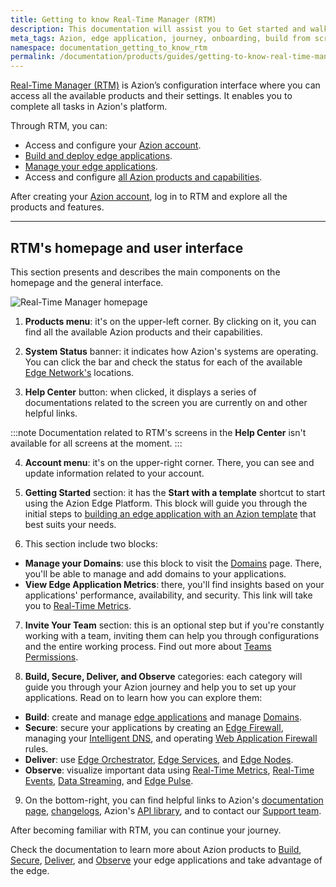 ```yaml
---
title: Getting to know Real-Time Manager (RTM)
description: This documentation will assist you to Get started and walk your first steps on Azion.
meta_tags: Azion, edge application, journey, onboarding, build from scratch, domain, traffic
namespace: documentation_getting_to_know_rtm
permalink: /documentation/products/guides/getting-to-know-real-time-manager/
---
```


[Real-Time Manager (RTM)](https://manager.azion.com/) is Azion’s configuration interface where you can access all the available products and their settings. It enables you to complete all tasks in Azion's platform. 

Through RTM, you can:

- Access and configure your [Azion account](/en/documentation/products/accounts/creating-account/).
- [Build and deploy edge applications](/en/documentation/products/edge-application/).
- [Manage your edge applications](/en/documentation/products/guides/build/configure-main-settings/).
- Access and configure [all Azion products and capabilities](https://www.azion.com/en/documentation/).

After creating your [Azion account](/en/documentation/products/accounts/creating-account/), log in to RTM and explore all the products and features.

---

## RTM's homepage and user interface

This section presents and describes the main components on the homepage and the general interface.

![Real-Time Manager homepage]()

1. **Products menu**: it's on the upper-left corner. By clicking on it, you can find all the available Azion products and their capabilities.

2. **System Status** banner: it indicates how Azion's systems are operating. You can click the bar and check the status for each of the available [Edge Network's](https://www.azion.com/en/products/edge-network) locations.

3. **Help Center** button: when clicked, it displays a series of documentations related to the screen you are currently on and other helpful links.

:::note
Documentation related to RTM's screens in the **Help Center** isn't available for all screens at the moment.
:::

4. **Account menu**: it's on the upper-right corner. There, you can see and update information related to your account.

5. **Getting Started** section: it has the **Start with a template** shortcut to start using the Azion Edge Platform. This block will guide you through the initial steps to [building an edge application with an Azion template](/en/documentation/products/start-with-a-template/) that best suits your needs.

6. This section include two blocks:
- **Manage your Domains**: use this block to visit the [Domains](/en/documentation/products/edge-application/domains/) page. There, you'll be able to manage and add domains to your applications.
- **View Edge Application Metrics**: there, you'll find insights based on your applications' performance, availability, and security. This link will take you to [Real-Time Metrics](/en/documentation/products/real-time-metrics/).

7. **Invite Your Team** section: this is an optional step but if you're constantly working with a team, inviting them can help you through configurations and the entire working process. Find out more about [Teams Permissions](/en/documentation/products/accounts/teams-permissions/).

8. **Build, Secure, Deliver, and Observe** categories: each category will guide you through your Azion journey and help you to set up your applications. Read on to learn how you can explore them:

- **Build**: create and manage [edge applications](/en/documentation/products/edge-application/) and manage [Domains](/en/documentation/products/edge-application/domains/).
- **Secure**: secure your applications by creating an [Edge Firewall](/en/documentation/products/edge-firewall/), managing your [Intelligent DNS](/en/documentation/products/intelligent-dns/), and operating [Web Application Firewall](/en/documentation/products/edge-firewall/web-application-firewall/) rules.
- **Deliver**: use [Edge Orchestrator](/en/documentation/products/edge-orchestrator/), [Edge Services](/en/documentation/products/edge-orchestrator/edge-services/), and [Edge Nodes](/en/documentation/products/edge-orchestrator/edge-node/).
- **Observe**: visualize important data using [Real-Time Metrics](/en/documentation/products/real-time-metrics/), [Real-Time Events](/en/documentation/products/real-time-events/), [Data Streaming](/en/documentation/products/data-streaming/), and [Edge Pulse](/en/documentation/products/edge-pulse/).

9. On the bottom-right, you can find helpful links to Azion's [documentation page](https://www.azion.com/en/documentation/), [changelogs](https://www.azion.com/en/documentation/products/changelog), Azion's [API library](https://api.azion.com/), and to contact our [Support team](https://tickets.azion.com/en/support/login).

After becoming familiar with RTM, you can continue your journey.

Check the documentation to learn more about Azion products to [Build](https://www.azion.com/en/documentation/products/build/), [Secure](https://www.azion.com/en/documentation/products/secure/), [Deliver](https://www.azion.com/en/documentation/products/deliver/), and [Observe](https://www.azion.com/en/documentation/products/observe/) your edge applications and take advantage of the edge.
